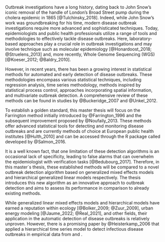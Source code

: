 \chapter{Setting the scene}

Outbreak investigations have a long history, dating back to John Snow's iconic removal of the handle of London's Broad Street pump during the cholera epidemic in 1865 [@Tulchinsky_2018]. Indeed, while John Snow's work was groundbreaking for his time, modern disease outbreak investigations require more advanced and sophisticated techniques. Today, epidemiologists and public health professionals utilize a range of tools and methodologies to effectively tackle disease outbreaks. Here, laboratory-based approaches play a crucial role in outbreak investigations and may involve technique such as molecular epidemiology [@Honardoost_2018; @Struelens_2013] and, more recently, Whole Genome Sequencing (WGS) [@Koeser_2012; @Baldry_2010]. 

However, in recent years, there has been a growing interest in statistical methods for automated and early detection of disease outbreaks. These methodologies encompass various statistical techniques, including regression analysis, time series methodology, methods inspired by statistical process control, approaches incorporating spatial information, and multivariate outbreak detection. A comprehensive review of these methods can be found in studies by @Buckeridge_2007 and @Unkel_2012.

To establish a golden standard, this master thesis will focus on the Farrington method initially introduced by @Farrington_1996 and the subsequent improvement proposed by @Noufaily_2013. These methods offer advanced statistical tools for detecting and monitoring disease outbreaks and are currently \textit{the} methods of choice at European public health institutes [@Hulth_2010] and can be accessed through the R package called \textbf{surveillance} developed by @Salmon_2016.

It is a well known fact, that one limitation of these detection algorithms is an occasional lack of specificity, leading to false alarms that can overwhelm the epidemiologist with verification tasks [@Bedubourg_2017]. Therefore, in this master´s thesis, these established methods will be compared to a novel outbreak detection algorithm based on generalized mixed effects models and hierarchical generalized linear models respectively. The thesis introduces this new algorithm as an innovative approach to outbreak detection and aims to assess its performance in comparison to already existing methods. 

While generalized linear mixed effects models and hierarchical models have earned a reputation within ecology [@Bolker_2009; @Zuur_2009], urban energy modeling [@Jaume_2022; @Real_2021], and other fields, their application in the automatic detection of disease outbreaks is relatively unproven. However, there is a promising paper by @Heisterkamp_2006 that applied a hierarchical time series model to detect infectious disease outbreaks in empirical data from \textit{Rubella} and \textit{Salmonella}.

\cleardoublepage